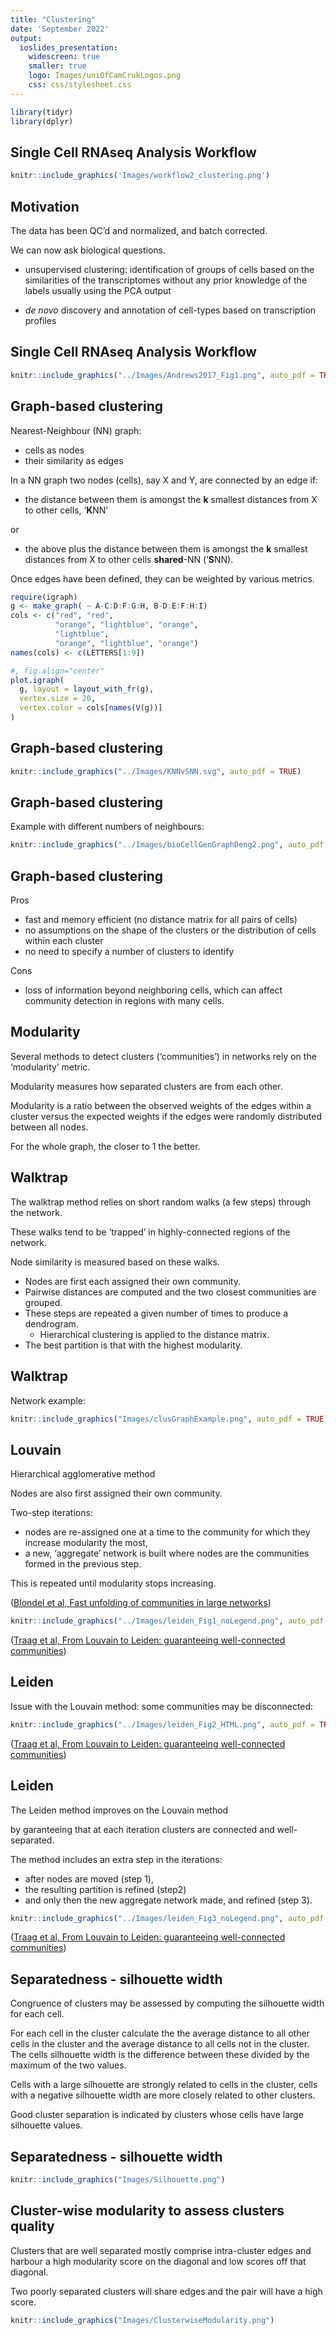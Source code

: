```yaml
---
title: "Clustering"
date: 'September 2022'
output:
  ioslides_presentation:
    widescreen: true
    smaller: true
    logo: Images/uniOfCamCrukLogos.png
    css: css/stylesheet.css
---
```


```r
library(tidyr)
library(dplyr)
```

## Single Cell RNAseq Analysis Workflow

```r
knitr::include_graphics('Images/workflow2_clustering.png')
```

## Motivation

The data has been QC'd and normalized, and batch corrected.
  
We can now ask biological questions.

* unsupervised clustering: identification of groups of cells based on the
similarities of the transcriptomes without any prior knowledge of the labels
usually using the PCA output

* *de novo* discovery and annotation of cell-types based on transcription
profiles

## Single Cell RNAseq Analysis Workflow

```r
knitr::include_graphics("../Images/Andrews2017_Fig1.png", auto_pdf = TRUE)
```

## Graph-based clustering {.columns-2 .smaller}

Nearest-Neighbour (NN) graph:

  * cells as nodes
  * their similarity as edges

In a NN graph two nodes (cells), say X and Y, are connected by an edge if:

* the distance between them is amongst the **k** smallest distances from X to
other cells, ‘**K**NN’  

or  

* the above plus the distance between them is amongst the **k** smallest
distances from X to other cells **shared**-NN (‘**S**NN).
  
Once edges have been defined, they can be weighted by various metrics.

<p class="forceBreak"></p>

```r
require(igraph)
g <- make_graph( ~ A-C:D:F:G:H, B-D:E:F:H:I)
cols <- c("red", "red",
          "orange", "lightblue", "orange",
          "lightblue",
          "orange", "lightblue", "orange")
names(cols) <- c(LETTERS[1:9])
```

```r
#, fig.align="center"
plot.igraph(
  g, layout = layout_with_fr(g),
  vertex.size = 20,
  vertex.color = cols[names(V(g))]
)
```

## Graph-based clustering

```r
knitr::include_graphics("../Images/KNNvSNN.svg", auto_pdf = TRUE)
```

## Graph-based clustering

Example with different numbers of neighbours:

```r
knitr::include_graphics("../Images/bioCellGenGraphDeng2.png", auto_pdf = TRUE)
```

## Graph-based clustering

Pros

  * fast and memory efficient (no distance matrix for all pairs of cells)
  * no assumptions on the shape of the clusters or the distribution of cells
  within each cluster
  * no need to specify a number of clusters to identify
  
Cons

  * loss of information beyond neighboring cells, which can affect community
  detection in regions with many cells.

## Modularity

Several methods to detect clusters (‘communities’) in networks rely on the
‘modularity’ metric.

Modularity measures how separated clusters are from each other.

Modularity is a ratio between the observed weights of the edges
within a cluster versus the expected weights if the edges were randomly
distributed between all nodes.

For the whole graph, the closer to 1 the better.

## Walktrap

The walktrap method relies on short random walks (a few steps) through the network.

These walks tend to be 'trapped' in highly-connected regions of the network.

Node similarity is measured based on these walks.

* Nodes are first each assigned their own community.
* Pairwise distances are computed and the two closest communities are grouped.
* These steps are repeated a given number of times to produce a dendrogram.
  * Hierarchical clustering is applied to the distance matrix.
* The best partition is that with the highest modularity.

<!-- https://link.springer.com/article/10.1007/s11227-019-03018-x -->

## Walktrap  {#less_space_after_title}

Network example:

```r
knitr::include_graphics("Images/clusGraphExample.png", auto_pdf = TRUE)
```

## Louvain {.columns-2 .smaller}

Hierarchical agglomerative method

Nodes are also first assigned their own community.

Two-step iterations:

* nodes are re-assigned one at a time to the community for which they increase modularity the most,
* a new, 'aggregate' network is built where nodes are the communities formed in the previous step.

This is repeated until modularity stops increasing.

([Blondel et al, Fast unfolding of communities in large networks](https://iopscience.iop.org/article/10.1088/1742-5468/2008/10/P10008/meta))

<p class="forceBreak"></p>

```r
knitr::include_graphics("../Images/leiden_Fig1_noLegend.png", auto_pdf = TRUE)
```

([Traag et al, From Louvain to Leiden: guaranteeing well-connected communities](https://www.nature.com/articles/s41598-019-41695-z))

## Leiden

Issue with the Louvain method: some communities may be disconnected:

```r
knitr::include_graphics("../Images/leiden_Fig2_HTML.png", auto_pdf = TRUE)
```

([Traag et al, From Louvain to Leiden: guaranteeing well-connected communities](https://www.nature.com/articles/s41598-019-41695-z))

## Leiden {.columns-2 .smaller}

The Leiden method improves on the Louvain method

by garanteeing that at each iteration clusters are connected and well-separated.

The method includes an extra step in the iterations:

* after nodes are moved (step 1),
* the resulting partition is refined (step2)
* and only then the new aggregate network made, and refined (step 3).

<p class="forceBreak"></p>

```r
knitr::include_graphics("../Images/leiden_Fig3_noLegend.png", auto_pdf = TRUE)
```

([Traag et al, From Louvain to Leiden: guaranteeing well-connected communities](https://www.nature.com/articles/s41598-019-41695-z))

## Separatedness - silhouette width

Congruence of clusters may be assessed by computing the silhouette width for 
each cell.

For each cell in the cluster calculate the the average distance to all other
cells in the cluster and the average distance to all cells not in the cluster.
The cells silhouette width is the difference between these divided by the
maximum of the two values. 

Cells with a large silhouette are strongly related to cells in the cluster,
cells with a negative silhouette width are more closely related to other
clusters.

Good cluster separation is indicated by clusters whose cells have large
silhouette values.

## Separatedness - silhouette width

```r
knitr::include_graphics("Images/Silhouette.png")
```

## Cluster-wise modularity to assess clusters quality 

Clusters that are well separated mostly comprise intra-cluster edges and harbour
a high modularity score on the diagonal and low scores off that diagonal.

Two poorly separated clusters will share edges and the pair will have a high score.

```r
knitr::include_graphics("Images/ClusterwiseModularity.png")
```
